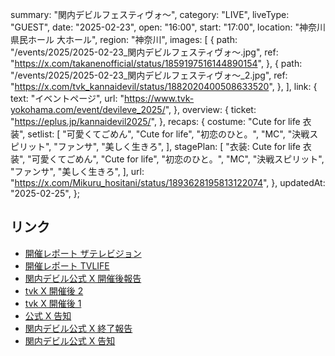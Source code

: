   summary: "関内デビルフェスティヴォ〜",
  category: "LIVE",
  liveType: "GUEST",
  date: "2025-02-23",
  open: "16:00",
  start: "17:00",
  location: "神奈川県民ホール 大ホール",
  region: "神奈川",
  images: [
    {
      path: "/events/2025/2025-02-23_関内デビルフェスティヴォ〜.jpg",
      ref: "https://x.com/takanenofficial/status/1859197516144890154",
    },
    {
      path: "/events/2025/2025-02-23_関内デビルフェスティヴォ〜_2.jpg",
      ref: "https://x.com/tvk_kannaidevil/status/1882020400508633520",
    },
  ],
  link: {
    text: "イベントページ",
    url: "https://www.tvk-yokohama.com/event/devileve_2025/",
  },
  overview: {
    ticket: "https://eplus.jp/kannaidevil2025/",
  },
  recaps: {
    costume: "Cute for life 衣装",
    setlist: [
      "可愛くてごめん",
      "Cute for life",
      "初恋のひと。",
      "MC",
      "決戦スピリット",
      "ファンサ",
      "美しく生きろ",
    ],
    stagePlan: [
      "衣装: Cute for life 衣装",
      "可愛くてごめん",
      "Cute for life",
      "初恋のひと。",
      "MC",
      "決戦スピリット",
      "ファンサ",
      "美しく生きろ",
    ],
    url: "https://x.com/Mikuru_hositani/status/1893628195813122074",
  },
  updatedAt: "2025-02-25",
};

## リンク

- [開催レポート ザテレビジョン](https://x.com/thetvjp/status/1893958384657027518)
- [開催レポート TVLIFE](https://x.com/tv_life/status/1893949749952139771)
- [関内デビル公式 X 開催後報告](https://x.com/tvk_kannaidevil/status/1893641666248282276)
- [tvk X 開催後 2](https://x.com/tvk_3ch/status/1893652143745196084)
- [tvk X 開催後 1](https://x.com/tvk_3ch/status/1893636619238023379)
- [公式 X 告知](https://x.com/takanenofficial/status/1859197516144890154)
- [関内デビル公式 X 終了報告](https://x.com/tvk_kannaidevil/status/1893641666248282276)
- [関内デビル公式 X 告知](https://x.com/tvk_kannaidevil/status/1859189961712644447)
